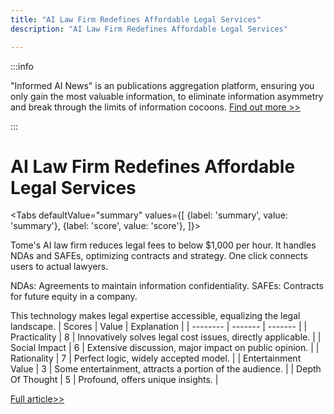 ```yaml
---
title: "AI Law Firm Redefines Affordable Legal Services"
description: "AI Law Firm Redefines Affordable Legal Services"

---
```



:::info

"Informed AI News" is an publications aggregation platform, ensuring you only gain the most valuable information, to eliminate information asymmetry and break through the limits of information cocoons.  [Find out more >>](/)

:::

# AI Law Firm Redefines Affordable Legal Services


<Tabs
	defaultValue="summary"
	values={[
	{label: 'summary', value: 'summary'},
	{label: 'score', value: 'score'},
]}>
<TabItem value="summary">


Tome's AI law firm reduces legal fees to below $1,000 per hour. It handles NDAs and SAFEs, optimizing contracts and strategy. One click connects users to actual lawyers.

NDAs: Agreements to maintain information confidentiality.
SAFEs: Contracts for future equity in a company.

This technology makes legal expertise accessible, equalizing the legal landscape.
</TabItem>
<TabItem value="score">
	| Scores     | Value   | Explanation |
	| -------- | ------- | ------- |
	| Practicality  | 8    | Innovatively solves legal cost issues, directly applicable.    |
	| Social Impact | 6     | Extensive discussion, major impact on public opinion.    |
	| Rationality    | 7    | Perfect logic, widely accepted model.    |
	| Entertainment Value    | 3    | Some entertainment, attracts a portion of the audience.    |
	| Depth Of Thought    | 5    | Profound, offers unique insights.    |
</TabItem>
</Tabs>

[Full article>>](https://www.producthunt.com/posts/tome-1)

